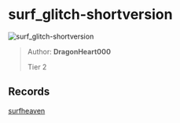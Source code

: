 
# surf_glitch-shortversion

![surf_glitch-shortversion](https://raw.githubusercontent.com/Sayt123/SurfMapPics/Maps-and-bonuses/csgo/surf_glitch-shortversion.jpg)

> Author: **DragonHeart000**
>
> Tier 2

## Records

[surfheaven](https://surfheaven.eu/map/surf_glitch-shortversion)

